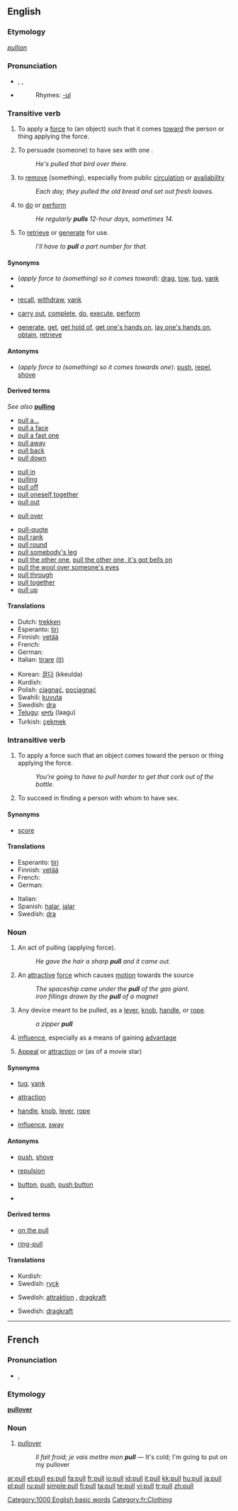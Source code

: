 {{wikipedia|dab=pull}}
==English==

===Etymology===
{{OE.}} ''[[pullian]]''

===Pronunciation===
*{{AHD|po͝ol}}, {{IPA|/pʊl/}}, {{SAMPA|/pUl/}}
*{{audio|en-us-pull.ogg|Audio (US)}}
*:Rhymes: [[Rhymes:English:-ʊl|-ʊl]]

===Transitive verb===
{{rfc-trverb|Transitive verb}}
{{en-verb}}

# To apply a [[force]] to (an object) such that it comes [[toward]] the person or thing applying the force.
# {{context|slang}} To persuade (someone) to have sex with one<!-- or to be 'on the pull' (willing to have sex)-->.
#:''He's pulled that bird over there.''
# to [[remove]] (something), especially from public [[circulation]] or [[availability]]
#:''Each day, they pulled the old bread and set out fresh loaves.''
# {{context|informal}} to [[do]] or [[perform]]
#:''He regularly '''pulls''' 12-hour days, sometimes 14.''
# To [[retrieve]] or [[generate]] for use.
#:''I'll have to '''pull''' a part number for that.''

====Synonyms====
*(''apply force to (something) so it comes toward''): [[drag]], [[tow]], [[tug]], [[yank]]
*{{i-c|slang: persuade to have sex with one}}
*{{i-c|remove from circulation}} [[recall]], [[withdraw]], [[yank]]
*{{i-c|to do|to perform}} [[carry out]], [[complete]], [[do]], [[execute]], [[perform]]
*{{i-c|retrieve or generate for use}} [[generate]], [[get]], [[get hold of]], [[get one's hands on]], [[lay one's hands on]], [[obtain]], [[retrieve]]

====Antonyms====
*(''apply force to (something) so it comes towards one''): [[push]], [[repel]], [[shove]]

====Derived terms====
''See also'' '''[[pulling]]'''<!--as "pulling power"-->
{{rel-top|Terms derived from the verb ''to pull''}}
*[[pull a|pull a...]]
*[[pull a face]]
*[[pull a fast one]]
*[[pull away]]
*[[pull back]]
*[[pull down]]
<!--"pulley" is not derived from "pull"-->
*[[pull in]]
*[[pulling]]
*[[pull off]]
*[[pull oneself together]]
*[[pull out]]
{{rel-mid}}
*[[pull over]]
<!--"pullover" is derived from "pull over"-->
*[[pull-quote]]
*[[pull rank]]
*[[pull round]]
*[[pull somebody's leg]]
*[[pull the other one]], [[pull the other one, it's got bells on]]
*[[pull the wool over someone's eyes]]
*[[pull through]]
*[[pull together]]
*[[pull up]]
<!--"pull-up" is derived from "pull up"-->
{{rel-bottom}}

====Translations====
{{trans-top|apply force to (something) so it comes towards one}}
*Dutch: [[trekken]]
*Esperanto: [[tiri]]
*Finnish: [[vetää]]
*French: {{t+|fr|tirer}}
*German: {{t+|de|ziehen}}
*Italian: [[tirare]] [[:it:tirare|(it)]]
{{trans-mid}}
*Korean: [[끌다]] (kkeulda)
*Kurdish: {{KUchar|[[ڕاکێشه‌]]}}
*Polish: [[ciągnąć]], [[pociągnąć]]
*Swahili: [[kuvuta]]
*Swedish: [[dra]]
*[[Telugu]]: [[లాగు]] (laagu)
*Turkish: [[çekmek]]
{{trans-bottom}}

{{trans-top|slang: persuade (a person) to have sex with one}}
{{trans-mid}}
{{trans-bottom}}

{{trans-top|remove (something) from circulation}}
{{trans-mid}}
{{trans-bottom}}

{{trans-top|do, perform}}
{{trans-mid}}
{{trans-bottom}}

{{trans-top|retrieve or generate for use}}
{{trans-mid}}
{{trans-bottom}}

===Intransitive verb===
{{en-verb}}

# To apply a force such that an object comes toward the person or thing applying the force.
#:''You're going to have to pull harder to get that cork out of the bottle.''
# {{context|slang}} To succeed in finding a person with whom to have sex.

====Synonyms====
*{{i-c|slang: succeed in finding a person with whom to have sex}} [[score]]

====Translations====
{{trans-top|apply force such that an object comes toward the person or thing applying the force}}
*Esperanto: [[tiri]]
*Finnish: [[vetää]]
*French: {{t+|fr|tirer}}
*German: {{t+|de|ziehen}}
{{trans-mid}}
*Italian: {{t-|it|tirare}}
*Spanish: [[halar]], [[jalar]]
*Swedish: [[dra]]
{{trans-bottom}}

{{trans-top|succeed in finding a person with whom to have sex}}
{{trans-mid}}
{{trans-bottom}}

===Noun===
{{en-noun}}

# An act of pulling (applying force).
#:''He gave the hair a sharp '''pull''' and it came out.''
# An [[attractive]] [[force]] which causes [[motion]] towards the source
#:''The spaceship came under the '''pull''' of the gas giant.''
#:''iron fillings drawn by the '''pull''' of a magnet''
# Any device meant to be pulled, as a [[lever]], [[knob]], [[handle]], or [[rope]].
#:''a zipper '''pull'''''
# {{slang}} [[influence]], especially as a means of gaining [[advantage]]
# [[appeal|Appeal]] or [[attraction]] or (as of a movie star)

====Synonyms====
*{{i-c|act of pulling}} [[tug]], [[yank]]
*{{i-c|attractive force}} [[attraction]]
*{{i-c|device meant to be pulled}} [[handle]], [[knob]], [[lever]], [[rope]]
*{{i-c|influence}} [[influence]], [[sway]]

====Antonyms====
*{{i-c|act of pulling}} [[push]], [[shove]]
*{{i-c|attractive force}} [[repulsion]]
*{{i-c|device meant to be pulled}} [[button]], [[push]], [[push button]]
*{{i-c|influence}}

====Derived terms====
{{rel-top|Terms derived from the noun ''pull''}}
*[[on the pull]]
{{rel-mid}}
*[[ring-pull]]
{{rel-bottom}}

====Translations====
{{trans-top|act of pulling}}
{{trans-mid}}
*Kurdish: {{KUchar|[[ڕاکێشان]]}}
*Swedish: [[ryck]] {{n}}
{{trans-bottom}}

{{trans-top|attractive force}}
{{trans-mid}}
*Swedish: [[attraktion]] {{c}}, [[dragkraft]] {{c}}
{{trans-bottom}}

{{trans-top|device meant to be pulled}}
{{trans-mid}}
{{trans-bottom}}

{{trans-top|influence}}
{{trans-mid}}
{{trans-bottom}}

{{trans-top|appeal}}
{{trans-mid}}
*Swedish: [[dragkraft]] {{c}}
{{trans-bottom}}

[[Category:1000 English basic words]]

----

==French==

===Pronunciation===
*{{IPA|/pyl/}}, {{SAMPA|/pyl/}}

===Etymology===
{{E.}} '''[[pullover]]'''

===Noun===
{{en-noun|m}}

# [[pullover]]<!--"sweatshirt" is not the same garment-->
#: ''Il fait froid; je vais mettre mon '''pull''''' &mdash; It's cold; I'm going to put on my pullover

[[Category:fr:Clothing]]

[[ar:pull]]
[[et:pull]]
[[es:pull]]
[[fa:pull]]
[[fr:pull]]
[[io:pull]]
[[id:pull]]
[[it:pull]]
[[kk:pull]]
[[hu:pull]]
[[ja:pull]]
[[pl:pull]]
[[ru:pull]]
[[simple:pull]]
[[fi:pull]]
[[ta:pull]]
[[te:pull]]
[[vi:pull]]
[[tr:pull]]
[[zh:pull]]